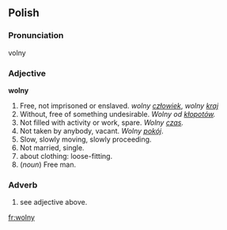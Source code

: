 ==Polish==

===Pronunciation===
volny

===Adjective===
'''wolny'''

# Free, not imprisoned or enslaved. ''wolny [[człowiek]]'', ''wolny [[kraj]]''
# Without, free of something undesirable. ''Wolny od [[kłopot|kłopotów]].''
# Not filled with activity or work, spare. ''Wolny [[czas]].''
# Not taken by anybody, vacant. ''Wolny [[pokój]]''.
# Slow, slowly moving, slowly proceeding.
# Not married, single.
# about clothing: loose-fitting.
# (''noun'') Free man.

===Adverb===
# see adjective above.

[[fr:wolny]]